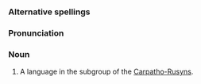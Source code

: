===Alternative spellings===
===Pronunciation===
===Noun===
#A language in the subgroup of the [[Carpatho-Rusyn]]s.
